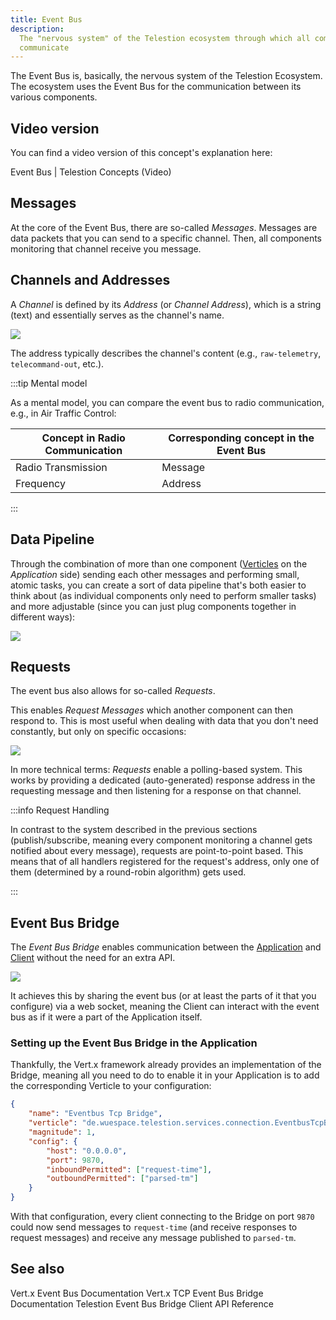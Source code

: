 ```yaml
---
title: Event Bus
description:
  The "nervous system" of the Telestion ecosystem through which all components
  communicate
---
```


<!--
Concept
=======

=== When to use this template:
Use this template when you need to describe a concept, technology,
or something similar. In other words: whenever you need to write an
article that describes a concept where the concept's name can be the
article's title (e.g., "Vert. x", "Verticle", "Event Bus")

=== When not to use this template:
Do not use these templates for articles that give context on how
to use/approach the topic. Instead, it would be best if you used a guide for that.

Writing a guide and a concept article are not mutually exclusive. Instead,
you should, in most cases, write both, where the concept gives a brief overview
of what it is, and the guide is a longer article explaining best practices on using
it.

E.g.:
Concept: Event Bus
Guide: Interacting with the Event Bus


=== Writing tips:
- Write in the present tense
- Use neutral pronouns (they/them instead of he/she and him/her)
- Be respectful to everyone
- Be aware of the potential for cultural misunderstandings
-->

<!-- Relevant imports: -->


<!-- Brief Description (1-3 lines) of the concept: -->

The Event Bus is, basically, the nervous system of the Telestion Ecosystem. The
ecosystem uses the Event Bus for the communication between its various
components.

## Video version

You can find a video version of this concept's explanation here:

<Reference to="https://www.youtube.com/watch?v=X92A77OdEg0">
	Event Bus | Telestion Concepts (Video)
</Reference>

## Messages

At the core of the Event Bus, there are so-called _Messages_. Messages are data
packets that you can send to a specific channel. Then, all components monitoring
that channel receive you message.

## Channels and Addresses

A _Channel_ is defined by its _Address_ (or _Channel Address_), which is a
string (text) and essentially serves as the channel's name.

<Image
	invertible
	src="/static/img/drawio-diagrams/vertx/eventbus.drawio.svg"
	center
/>

The address typically describes the channel's content (e.g., `raw-telemetry`,
`telecommand-out`, etc.).

:::tip Mental model

As a mental model, you can compare the event bus to radio communication, e.g.,
in Air Traffic Control:

| Concept in Radio Communication | Corresponding concept in the Event Bus |
| ------------------------------ | -------------------------------------- |
| Radio Transmission             | Message                                |
| Frequency                      | Address                                |

:::

## Data Pipeline

Through the combination of more than one component
([Verticles](/application/concepts/verticle/) on the _Application_ side) sending
each other messages and performing small, atomic tasks, you can create a sort of
data pipeline that's both easier to think about (as individual components only
need to perform smaller tasks) and more adjustable (since you can just plug
components together in different ways):

<Image
	invertible
	src="/static/img/drawio-diagrams/vertx/data-pipeline.drawio.svg"
	center
/>

## Requests

The event bus also allows for so-called _Requests_.

This enables _Request Messages_ which another component can then respond to.
This is most useful when dealing with data that you don't need constantly, but
only on specific occasions:

<Image
	invertible
	src="/static/img/drawio-diagrams/vertx/requests.drawio.svg"
	center
/>

In more technical terms: _Requests_ enable a polling-based system. This works by
providing a dedicated (auto-generated) response address in the requesting
message and then listening for a response on that channel.

:::info Request Handling

In contrast to the system described in the previous sections (publish/subscribe,
meaning every component monitoring a channel gets notified about every message),
requests are point-to-point based. This means that of all handlers registered
for the request's address, only one of them (determined by a round-robin
algorithm) gets used.

:::

## Event Bus Bridge

The _Event Bus Bridge_ enables communication between the
[Application](/common-concepts/application/) and
[Client](/common-concepts/client/) without the need for an extra API.

<Image
	invertible
	src="/static/img/drawio-diagrams/vertx/eventbus-bridge.drawio.svg"
	center
/>

It achieves this by sharing the event bus (or at least the parts of it that you
configure) via a web socket, meaning the Client can interact with the event bus
as if it were a part of the Application itself.

### Setting up the Event Bus Bridge in the Application

Thankfully, the Vert.x framework already provides an implementation of the
Bridge, meaning all you need to do to enable it in your Application is to add
the corresponding Verticle to your configuration:

````json title='conf/config.json'
{
	"name": "Eventbus Tcp Bridge",
	"verticle": "de.wuespace.telestion.services.connection.EventbusTcpBridge",
	"magnitude": 1,
	"config": {
		"host": "0.0.0.0",
		"port": 9870,
		"inboundPermitted": ["request-time"],
		"outboundPermitted": ["parsed-tm"]
	}
}
````

With that configuration, every client connecting to the Bridge on port `9870`
could now send messages to `request-time` (and receive responses to request
messages) and receive any message published to `parsed-tm`.

## See also

<Reference to="https://vertx.io/docs/vertx-core/java/#event_bus">
	Vert.x Event Bus Documentation
</Reference>
<Reference to="https://vertx.io/docs/vertx-tcp-eventbus-bridge/java/">
	Vert.x TCP Event Bus Bridge Documentation
</Reference>
<Reference to="https://wuespace.github.io/telestion-client/@wuespace/vertx-event-bus/">
	Telestion Event Bus Bridge Client API Reference
</Reference>

<!--
Snippets
--------

<Reference to="../other-article">
    Relative Link to other article
</Reference>

<Reference to="https://www.example.com">
    Example Website
</Reference>
-->
